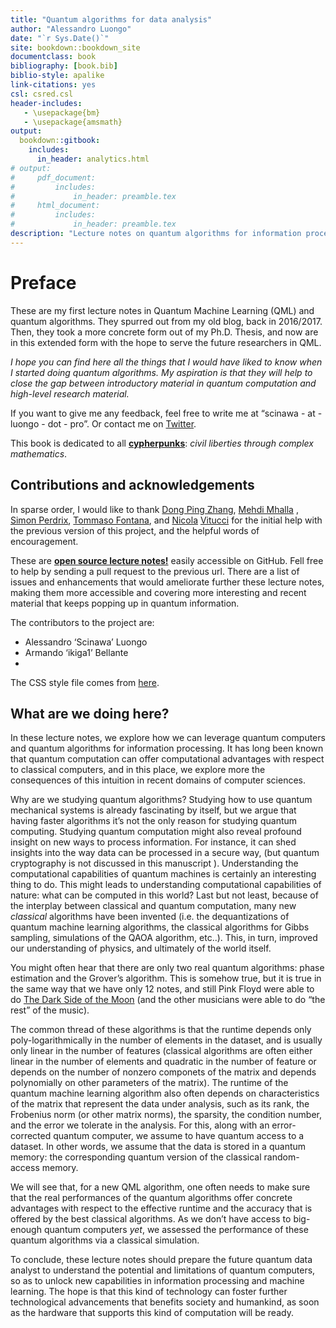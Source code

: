```yaml
--- 
title: "Quantum algorithms for data analysis"
author: "Alessandro Luongo"
date: "`r Sys.Date()`"
site: bookdown::bookdown_site
documentclass: book
bibliography: [book.bib]
biblio-style: apalike
link-citations: yes
csl: csred.csl
header-includes:
   - \usepackage{bm}
   - \usepackage{amsmath}
output:
  bookdown::gitbook:
    includes:
      in_header: analytics.html
# output:
#     pdf_document:
#         includes:
#             in_header: preamble.tex
#     html_document:
#         includes:
#             in_header: preamble.tex
description: "Lecture notes on quantum algorithms for information processing and machine learning"
---
```



\newcommand{\norm}[1]{\left\lVert#1\right\rVert}

\newcommand{\R}{\mathbb{R}}
\newcommand{\Z}{\mathbb{Z}}
\newcommand{\Q}{\mathbb{Q}}
\newcommand{\E}{\mathbb{E}}

\newcommand{\ket}[1]{|#1\rangle}
\newcommand{\bra}[1]{\langle#1|}
\newcommand{\braket}[1]{\langle#1\rangle}

\newcommand{\be}{\begin{equation}}
\newcommand{\ee}{\end{equation}}
\newcommand{\argmax}{\arg\max}



# Preface

These are my first lecture notes in Quantum Machine Learning (QML) and quantum algorithms. They spurred out from my old blog, back in 2016/2017. Then, they took a more concrete form out of my Ph.D. Thesis, and now are in this extended form with the hope to serve the future researchers in QML. 

*I hope you can find here all the things that I would have liked to know when I started doing quantum algorithms. My aspiration is that they will help to close the gap between introductory material in quantum computation and high-level research material.* 

If you want to give me any feedback, feel free to write me at "scinawa - at - luongo - dot - pro". Or contact me on [Twitter](https://twitter.com/scinawa). 

This book is dedicated to all [**cypherpunks**](https://luongo.pro/cypherpunks/): *civil liberties through complex mathematics*. 

## Contributions and acknowledgements

In sparse order, I would like to thank [Dong Ping Zhang](www.dongpingzhang.com), [Mehdi Mhalla](http://membres-lig.imag.fr/mhalla/) , [Simon Perdrix](https://members.loria.fr/SPerdrix/), [Tommaso Fontana](https://twitter.com/zommiommy), and [Nicola](https://www.linkedin.com/in/nvitucci/) [Vitucci](https://twitter.com/nvitucci) for the initial help with the previous version of this project, and the helpful words of encouragement. 

These are [**open source lecture notes!**](https://github.com/Scinawa/quantumalgorithms.org/) easily accessible on GitHub. Fell free to help by sending a pull request to the previous url. There are a list of issues and enhancements that would ameliorate further these lecture notes, making them more accessible and covering more interesting and recent material that keeps popping up in quantum information. 

The contributors to the project are:

- Alessandro 'Scinawa' Luongo
- Armando 'ikiga1' Bellante
- 

<!-- 
# TODO Add code to automatically add contributors in index.html
# There should be a javscript that adds an iframe or something 
# with the list of contributors to quantumalgorithms.org 
# labels: enhancement, todo
-->

The CSS style file comes from [here](https://m-clark.github.io/data-processing-and-visualization/). 

## What are we doing here? 


In these lecture notes, we explore how we can leverage quantum computers and quantum algorithms for information processing. It has long been known that quantum computation can offer computational advantages with respect to classical computers, and in this place, we explore more the consequences of this intuition in recent domains of computer sciences. 

Why are we studying quantum algorithms? Studying how to use quantum mechanical systems is already fascinating by itself, but we argue that having faster algorithms it's not the only reason for studying quantum computing. Studying quantum computation might also reveal profound insight on new ways to process information. For instance, it can shed insights into the way data can be processed in a secure way, (but quantum cryptography is not discussed in this manuscript ). Understanding the computational capabilities of quantum machines is certainly an interesting thing to do. This might leads to understanding computational capabilities of nature: what can be computed in this world? Last but not least, because of the interplay between classical and quantum computation, many new *classical* algorithms have been invented (i.e. the dequantizations of quantum machine learning algorithms, the classical algorithms for Gibbs sampling, simulations of the QAOA algorithm, etc..). This, in turn, improved our understanding of physics, and ultimately of the world itself. 

You might often hear that there are only two real quantum algorithms: phase estimation and the Grover's algorithm. This is somehow true, but it is true in the same way that we have only 12 notes, and still Pink Floyd were able to do [The Dark Side of the Moon](https://www.youtube.com/playlist?list=OLAK5uy_l1x-JAx0w53suECoCI0YJtW6VB8DBQWRQ) (and the other musicians were able to do "the rest" of the music). 

The common thread of these algorithms is that the runtime depends only poly-logarithmically in the number of elements in the dataset, and is usually only linear in the number of features (classical algorithms are often either linear in the number of elements and quadratic in the number of feature or depends on the number of nonzero componets of the matrix and depends polynomially on other parameters of the matrix). The runtime of the quantum machine learning algorithm also often depends on characteristics of the matrix that represent the data under analysis, such as its rank, the Frobenius norm (or other matrix norms), the sparsity, the condition number, and the error we tolerate in the analysis. For this, along with an error-corrected quantum computer, we assume to have quantum access to a dataset. In other words, we assume that the data is stored in a quantum memory: the corresponding quantum version of the classical random-access memory. 

We will see that, for a new QML algorithm, one often needs to make sure that the real performances of the quantum algorithms offer concrete advantages with respect to the effective runtime and the accuracy that is offered by the best classical algorithms. As we don't have access to big-enough quantum computers *yet*, we assessed the performance of these quantum algorithms via a classical simulation. 

To conclude, these lecture notes should prepare the future quantum data analyst to understand the potential and limitations of quantum computers, so as to unlock new capabilities in information processing and machine learning. The hope is that this kind of technology can foster further technological advancements that benefits society and humankind, as soon as the hardware that supports this kind of computation will be ready. 